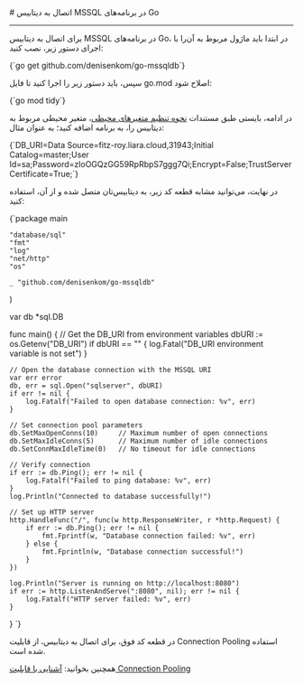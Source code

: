 

<Layout>
<Head>
<title>مستندات اتصال به دیتابیس‌ MSSQL در Go - لیارا</title>

<meta property="og:title" content="مستندات خدمات رایانش ابری لیارا" />
<meta property="og:description" content="مستندات مربوط به اتصال به دیتابیس MSSQL در پلتفرم Go در لیارا"  />
</Head>
# اتصال به دیتابیس MSSQL در برنامه‌های Go
<hr className="mb-2" />

برای اتصال به دیتابیس MSSQL در برنامه‌های Go، در ابتدا باید ماژول مربوط به آن‌را با اجرای دستور زیر، نصب کنید:

<div className="h-2" />
    <div dir='ltr'>
    <Highlight className="bash">
        {`go get github.com/denisenkom/go-mssqldb`}
    </Highlight>
    </div>
<div className="h-2" />

سپس، باید دستور زیر را اجرا کنید تا فایل <Important>go.mod</Important> اصلاح شود: 

<div className="h-2" />
    <div dir='ltr'>
    <Highlight className="bash">
        {`go mod tidy`}
    </Highlight>
    </div>
<div className="h-2" />

در ادامه، بایستی طبق مستندات <a href="/paas/details/envs" className="text-[#2196f3]">نحوه تنظیم متغیرهای محیطی</a>، متغیر محیطی مربوط به دیتابیس را، به برنامه اضافه کنید؛ به عنوان مثال: 

<div className="h-2" />
    <div dir='ltr'>
    <Highlight className="bash">
        {`DB_URI=Data Source=fitz-roy.liara.cloud,31943;Initial Catalog=master;User Id=sa;Password=zloOGQzGG59RpRbpS7ggg7Qi;Encrypt=False;TrustServerCertificate=True;`}
    </Highlight>
    </div>
<div className="h-2" />

در نهایت، می‌توانید مشابه قطعه کد زیر، به دیتابیس‌تان متصل شده و از آن، استفاده کنید: 

<div className="h-2" />
    <div dir='ltr'>
    <Highlight className="go">
        {`package main

	"database/sql"
	"fmt"
	"log"
	"net/http"
	"os"

	_ "github.com/denisenkom/go-mssqldb"
)

var db *sql.DB

func main() {
	// Get the DB_URI from environment variables
	dbURI := os.Getenv("DB_URI")
	if dbURI == "" {
		log.Fatal("DB_URI environment variable is not set")
	}

	// Open the database connection with the MSSQL URI
	var err error
	db, err = sql.Open("sqlserver", dbURI)
	if err != nil {
		log.Fatalf("Failed to open database connection: %v", err)
	}

	// Set connection pool parameters
	db.SetMaxOpenConns(10)     // Maximum number of open connections
	db.SetMaxIdleConns(5)      // Maximum number of idle connections
	db.SetConnMaxIdleTime(0)   // No timeout for idle connections

	// Verify connection
	if err := db.Ping(); err != nil {
		log.Fatalf("Failed to ping database: %v", err)
	}
	log.Println("Connected to database successfully!")

	// Set up HTTP server
	http.HandleFunc("/", func(w http.ResponseWriter, r *http.Request) {
		if err := db.Ping(); err != nil {
			fmt.Fprintf(w, "Database connection failed: %v", err)
		} else {
			fmt.Fprintln(w, "Database connection successful!")
		}
	})

	log.Println("Server is running on http://localhost:8080")
	if err := http.ListenAndServe(":8080", nil); err != nil {
		log.Fatalf("HTTP server failed: %v", err)
	}
}
`}
    </Highlight>
    </div>
<div className="h-2" />

در قطعه کد فوق، برای اتصال به دیتابیس، از قابلیت Connection Pooling استفاده شده است. 
<div className="h-2" />
<Alert variant='success'>همچنین بخوانید: <a className="text-[#2196f3] " href="/dbaas/details/connection-pool">آشنایی با قابلیت Connection Pooling</a></Alert>
<div className="h-2" />

</Layout>